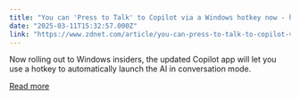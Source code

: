 ```yaml
---
title: "You can 'Press to Talk' to Copilot via a Windows hotkey now - here's how"
date: "2025-03-11T15:32:57.000Z"
link: "https://www.zdnet.com/article/you-can-press-to-talk-to-copilot-via-a-windows-hotkey-now-heres-how/"
---
```


Now rolling out to Windows insiders, the updated Copilot app will let you use a hotkey to automatically launch the AI in conversation mode.

[Read more](https://www.zdnet.com/article/you-can-press-to-talk-to-copilot-via-a-windows-hotkey-now-heres-how/)
